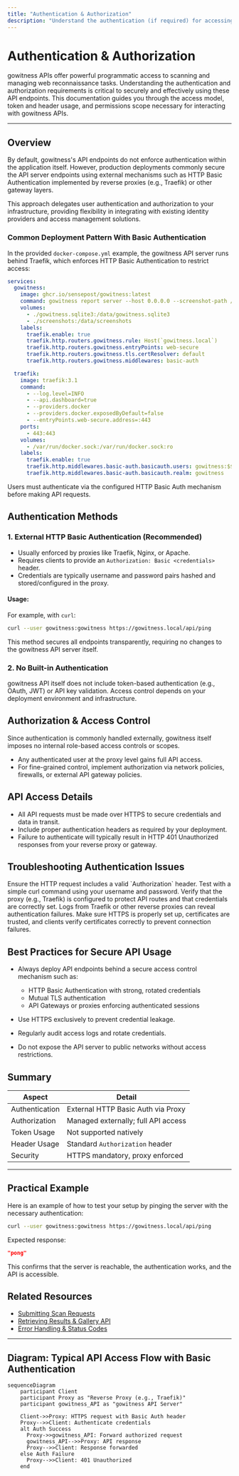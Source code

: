 ```yaml
---
title: "Authentication & Authorization"
description: "Understand the authentication (if required) for accessing gowitness APIs, including any token or header usage, as well as permissions and access scope."
---
```


# Authentication & Authorization

gowitness APIs offer powerful programmatic access to scanning and managing web reconnaissance tasks. Understanding the authentication and authorization requirements is critical to securely and effectively using these API endpoints. This documentation guides you through the access model, token and header usage, and permissions scope necessary for interacting with gowitness APIs.

---

## Overview

By default, gowitness's API endpoints do not enforce authentication within the application itself. However, production deployments commonly secure the API server endpoints using external mechanisms such as HTTP Basic Authentication implemented by reverse proxies (e.g., Traefik) or other gateway layers.

This approach delegates user authentication and authorization to your infrastructure, providing flexibility in integrating with existing identity providers and access management solutions.


### Common Deployment Pattern With Basic Authentication

In the provided `docker-compose.yml` example, the gowitness API server runs behind Traefik, which enforces HTTP Basic Authentication to restrict access:

```yaml
services:
  gowitness:
    image: ghcr.io/sensepost/gowitness:latest
    command: gowitness report server --host 0.0.0.0 --screenshot-path /data/screenshots --db-uri sqlite:///data/gowitness.sqlite3
    volumes:
      - ./gowitness.sqlite3:/data/gowitness.sqlite3
      - ./screenshots:/data/screenshots
    labels:
      traefik.enable: true
      traefik.http.routers.gowitness.rule: Host(`gowitness.local`)
      traefik.http.routers.gowitness.entryPoints: web-secure
      traefik.http.routers.gowitness.tls.certResolver: default
      traefik.http.routers.gowitness.middlewares: basic-auth

  traefik:
    image: traefik:3.1
    command:
      - --log.level=INFO
      - --api.dashboard=true
      - --providers.docker
      - --providers.docker.exposedByDefault=false
      - --entryPoints.web-secure.address=:443
    ports:
      - 443:443
    volumes:
      - /var/run/docker.sock:/var/run/docker.sock:ro
    labels:
      traefik.enable: true
      traefik.http.middlewares.basic-auth.basicauth.users: gowitness:$$2y$$05$$7ADiPfM1kMABSUjofyUTOuJ7U6RcGi5fXeecyYnxjYwRluRRIO1..
      traefik.http.middlewares.basic-auth.basicauth.realm: gowitness
```


Users must authenticate via the configured HTTP Basic Auth mechanism before making API requests.

## Authentication Methods

### 1. External HTTP Basic Authentication (Recommended)

- Usually enforced by proxies like Traefik, Nginx, or Apache.
- Requires clients to provide an `Authorization: Basic <credentials>` header.
- Credentials are typically username and password pairs hashed and stored/configured in the proxy.

#### Usage:

For example, with `curl`:

```bash
curl --user gowitness:gowitness https://gowitness.local/api/ping
```

This method secures all endpoints transparently, requiring no changes to the gowitness API server itself.


### 2. No Built-in Authentication

gowitness API itself does not include token-based authentication (e.g., OAuth, JWT) or API key validation. Access control depends on your deployment environment and infrastructure.


## Authorization & Access Control

Since authentication is commonly handled externally, gowitness itself imposes no internal role-based access controls or scopes.

- Any authenticated user at the proxy level gains full API access.
- For fine-grained control, implement authorization via network policies, firewalls, or external API gateway policies.


## API Access Details

- All API requests must be made over HTTPS to secure credentials and data in transit.
- Include proper authentication headers as required by your deployment.
- Failure to authenticate will typically result in HTTP 401 Unauthorized responses from your reverse proxy or gateway.


## Troubleshooting Authentication Issues

<AccordionGroup title="Common Authentication Problems and Solutions">
<Accordion title="Missing or Incorrect Credentials">
Ensure the HTTP request includes a valid `Authorization` header. Test with a simple curl command using your username and password.
</Accordion>
<Accordion title="Proxy Misconfiguration">
Verify that the proxy (e.g., Traefik) is configured to protect API routes and that credentials are correctly set. Logs from Traefik or other reverse proxies can reveal authentication failures.
</Accordion>
<Accordion title="SSL/TLS Issues">
Make sure HTTPS is properly set up, certificates are trusted, and clients verify certificates correctly to prevent connection failures.
</Accordion>
</AccordionGroup>


## Best Practices for Secure API Usage

- Always deploy API endpoints behind a secure access control mechanism such as:
  - HTTP Basic Authentication with strong, rotated credentials
  - Mutual TLS authentication
  - API Gateways or proxies enforcing authenticated sessions

- Use HTTPS exclusively to prevent credential leakage.
- Regularly audit access logs and rotate credentials.
- Do not expose the API server to public networks without access restrictions.


## Summary

| Aspect           | Detail                                |
|------------------|-------------------------------------|
| Authentication   | External HTTP Basic Auth via Proxy   |
| Authorization    | Managed externally; full API access  |
| Token Usage      | Not supported natively               |
| Header Usage     | Standard `Authorization` header     |
| Security         | HTTPS mandatory, proxy enforced     |


---

## Practical Example

Here is an example of how to test your setup by pinging the server with the necessary authentication:

```bash
curl --user gowitness:gowitness https://gowitness.local/api/ping
```

Expected response:

```json
"pong"
```

This confirms that the server is reachable, the authentication works, and the API is accessible.


## Related Resources

- [Submitting Scan Requests](/api-reference/core-endpoints/submit-url)
- [Retrieving Results & Gallery API](/api-reference/core-endpoints/retrieve-results)
- [Error Handling & Status Codes](/api-reference/api-auth-errors/errors-status-codes)

---

## Diagram: Typical API Access Flow with Basic Authentication

```mermaid
sequenceDiagram
    participant Client
    participant Proxy as "Reverse Proxy (e.g., Traefik)"
    participant gowitness_API as "gowitness API Server"

    Client->>Proxy: HTTPS request with Basic Auth header
    Proxy-->>Client: Authenticate credentials
    alt Auth Success
      Proxy->>gowitness_API: Forward authorized request
      gowitness_API-->>Proxy: API response
      Proxy-->>Client: Response forwarded
    else Auth Failure
      Proxy-->>Client: 401 Unauthorized
    end
```
